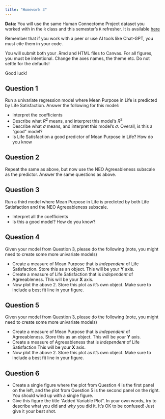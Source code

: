 ```yaml
---
title: "Homework 3"
---
```


**Data:** You will use the same Human Connectome Project dataset you worked with in the `R` class and this semester's `R` refresher. It is available [here](https://raw.githubusercontent.com/josh-jackson/GLM_3890/main/hcp-data.csv)

Remember that if you work with a peer or use AI tools like Chat-GPT, you must cite them in your code. 

You will submit both your .Rmd and HTML files to Canvas. For all figures, you must be intentional. Change the axes names, the theme etc. Do not settle for the defaults!

Good luck!

## Question 1

Run a univariate regression model where Mean Purpose in Life is predicted by Life Satisfaction. Answer the following for this model:

- Interpret the coefficients
- Describe what $R^2$ means, and interpret this model's $R^2$
- Describe what $\sigma$ means, and interpret this model's $\sigma$. Overall, is this a "good" model? 
- Is Life Satisfaction a good predictor of Mean Purpose in Life? How do you know

## Question 2

Repeat the same as above, but now use the NEO Agreeableness subscale as the predictor. Answer the same questions as above.

## Question 3

Run a third model where Mean Purpose in Life is predicted by both Life Satisfaction and the NEO Agreeableness subscale.

- Interpret all the coefficients
- Is this a good model? How do you know?

## Question 4

Given your model from Question 3, please do the following (note, you might need to create some more univariate models)

- Create a measure of Mean Purpose that is *independent* of Life Satisfaction. Store this as an object. This will be your **Y** axis.
- Create a measure of Life Satisfaction that is *independent* of Agreeableness. This will be your **X** axis.
- Now plot the above 2. Store this plot as it's own object. Make sure to include a best fit line in your figure.

## Question 5
Given your model from Question 3, please do the following (note, you might need to create some more univariate models)

- Create a measure of Mean Purpose that is *independent* of Agreeableness. Store this as an object. This will be your **Y** axis.
- Create a measure of Agreeableness that is *independent* of Life Satisfaction This will be your **X** axis.
- Now plot the above 2. Store this plot as it's own object. Make sure to include a best fit line in your figure.

## Question 6

- Create a single figure where the plot from Question 4 is the first panel on the left, and the plot from Question 5 is the second panel on the right. You should wind up with a single figure. 
- Give this figure the title "Added Variable Plot". In your own words, try to describe what you did and *why* you did it. It's OK to be confused! Just give it your best shot. 
